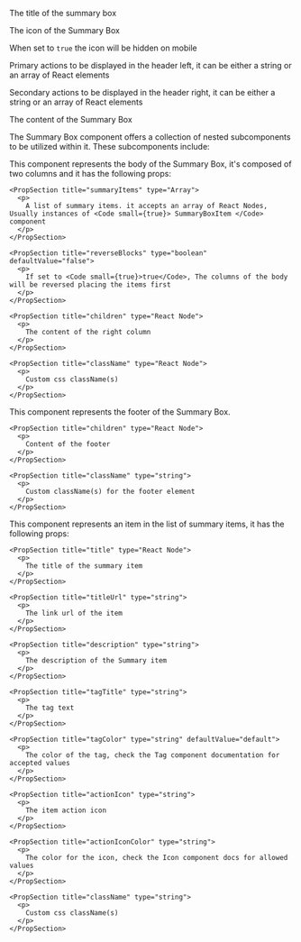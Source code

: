 
<PackageInstallGuide packageName="@wpmudev/sui-summary-box" />

<Section title="Props" border={true}>
  <PropSection title="title" type="string" defaultValue="title">
    <p>The title of the summary box</p>
  </PropSection>

  <PropSection title="icon" type="string">
    <p>The icon of the Summary Box</p>
  </PropSection>

  <PropSection title="hideMobileIcon" type="boolean" defaultValue="true">
    <p>When set to <Code small={true}>true</Code> the icon will be hidden on mobile</p>
  </PropSection>

  <PropSection title="primaryActions" type="React Node">
    <p>Primary actions to be displayed in the header left, it can be either a string or an array of React elements</p>
  </PropSection>

  <PropSection title="secondaryActions" type="React Node">
    <p>Secondary actions to be displayed in the header right, it can be either a string or an array of React elements</p>
  </PropSection>

  <PropSection title="children" type="React Node">
    <p>The content of the Summary Box</p>
  </PropSection>
</Section>

<Section title="Sub Components" contained={true} style={{ paddingTop: 30, paddingBottom: 0 }}>
  <p>The Summary Box component offers a collection of nested subcomponents to be utilized within it. These subcomponents include:</p>

  <Section title="SummaryBoxBody" contained={true} style={{ paddingTop: 0, paddingLeft: 20, paddingRight: 0 }}>
    <p>
      This component represents the body of the Summary Box, it's composed of two columns and it has the following props:
    </p>

    <PropSection title="summaryItems" type="Array">
      <p>
        A list of summary items. it accepts an array of React Nodes, Usually instances of <Code small={true}> SummaryBoxItem </Code> component
      </p>
    </PropSection>

    <PropSection title="reverseBlocks" type="boolean" defaultValue="false">
      <p>
        If set to <Code small={true}>true</Code>, The columns of the body will be reversed placing the items first
      </p>
    </PropSection>

    <PropSection title="children" type="React Node">
      <p>
        The content of the right column
      </p>
    </PropSection>

    <PropSection title="className" type="React Node">
      <p>
        Custom css className(s)
      </p>
    </PropSection>
  </Section>

  <Section title="SummaryFooterBody" contained={true} style={{ paddingTop: 0, paddingLeft: 20, paddingRight: 0 }}>
    <p>
      This component represents the footer of the Summary Box.
    </p>

    <PropSection title="children" type="React Node">
      <p>
        Content of the footer
      </p>
    </PropSection>

    <PropSection title="className" type="string">
      <p>
        Custom className(s) for the footer element
      </p>
    </PropSection>
  </Section>

  <Section title="SummaryBoxItem" contained={true} style={{ paddingTop: 0, paddingLeft: 20, paddingRight: 0 }}>
    <p>
      This component represents an item in the list of summary items, it has the following props:
    </p>

    <PropSection title="title" type="React Node">
      <p>
        The title of the summary item
      </p>
    </PropSection>

    <PropSection title="titleUrl" type="string">
      <p>
        The link url of the item
      </p>
    </PropSection>

    <PropSection title="description" type="string">
      <p>
        The description of the Summary item
      </p>
    </PropSection>

    <PropSection title="tagTitle" type="string">
      <p>
        The tag text
      </p>
    </PropSection>

    <PropSection title="tagColor" type="string" defaultValue="default">
      <p>
        The color of the tag, check the Tag component documentation for accepted values
      </p>
    </PropSection>

    <PropSection title="actionIcon" type="string">
      <p>
        The item action icon
      </p>
    </PropSection>

    <PropSection title="actionIconColor" type="string">
      <p>
        The color for the icon, check the Icon component docs for allowed values
      </p>
    </PropSection>

    <PropSection title="className" type="string">
      <p>
        Custom css className(s)
      </p>
    </PropSection>
  </Section>
</Section>

<CommonPropsNotice />
